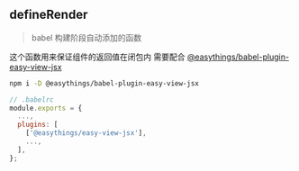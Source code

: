
## defineRender

> babel 构建阶段自动添加的函数

这个函数用来保证组件的返回值在闭包内 需要配合 [@easythings/babel-plugin-easy-view-jsx](https://www.npmjs.com/package/@easythings/babel-plugin-easy-view-jsx)

```bash
npm i -D @easythings/babel-plugin-easy-view-jsx
```

```js
// .babelrc
module.exports = {
  ...,
  plugins: [
    ['@easythings/easy-view-jsx'],
    ...,
  ],
};
```
